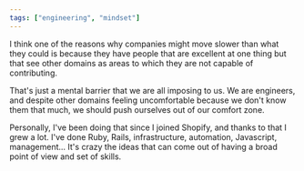 ```yaml
---
tags: ["engineering", "mindset"]
---
```


I think one of the reasons why companies might move slower than what they could is because they have people that are excellent at one thing but that see other domains as areas to which they are not capable of contributing.

That's just a mental barrier that we are all imposing to us. We are engineers, and despite other domains feeling uncomfortable because we don't know them that much, we should push ourselves out of our comfort zone.

Personally, I've been doing that since I joined Shopify, and thanks to that I grew a lot. I've done Ruby, Rails, infrastructure, automation, Javascript, management... It's crazy the ideas that can come out of having a broad point of view and set of skills.